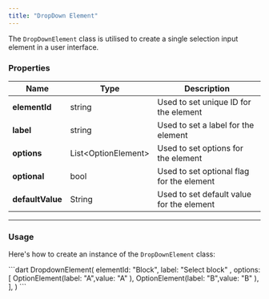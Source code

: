 ```yaml
---
title: "DropDown Element"
---
```


The `DropDownElement` class is utilised to create a single selection input element in a user interface.

### Properties

| Name             | Type                 | Description                               |
| ---------------- | -------------------- | ----------------------------------------- |
| **elementId**    | string               | Used to set unique ID for the element     |
| **label**        | string               | Used to set a label for the element       |
| **options**      | List\<OptionElement> | Used to set options for the element       |
| **optional**     | bool                 | Used to set optional flag for the element |
| **defaultValue** | String               | Used to set default value for the element |

***

### Usage

Here's how to create an instance of the `DropDownElement` class:

<Tabs>
<Tab title="Dart">
```dart
DropdownElement(
    elementId: "Block",
    label: "Select block" ,
    options: [
        OptionElement(label: "A",value: "A" ),
        OptionElement(label: "B",value: "B" ),
    ],
)
```

</Tab>

</Tabs>
